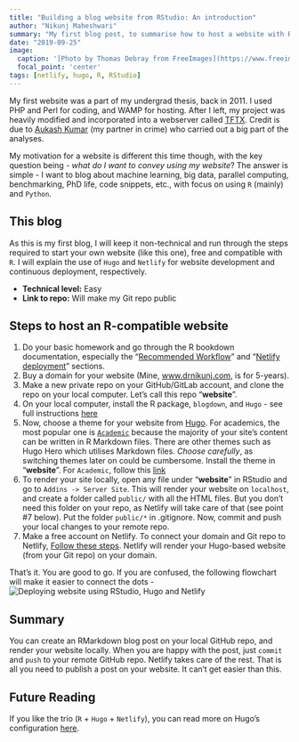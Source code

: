 ```yaml
---
title: "Building a blog website from RStudio: An introduction"
author: "Nikunj Maheshwari"
summary: "My first blog post, to summarise how to host a website with RMarkdown compatibility."
date: "2019-09-25"
image:
  caption: '[Photo by Thomas Debray from FreeImages](https://www.freeimages.com/photo/crane-1216087)'
  focal_point: 'center'
tags: [netlify, hugo, R, RStudio]
---
```


My first website was a part of my undergrad thesis, back in 2011. I used PHP and Perl for coding, and WAMP for hosting. After I left, my project was heavily modified and incorporated into a webserver called [TFTX](http://sblab.sastra.edu/tftx.html). Credit is due to [Aukash Kumar](https://www.linkedin.com/in/aukash-kumar-a2662558/) (my partner in crime) who carried out a big part of the analyses.

My motivation for a website is different this time though, with the key question being - _what do I want to convey using my website_? The answer is simple - I want to blog about machine learning, big data, parallel computing, benchmarking, PhD life, code snippets, etc., with focus on using `R` (mainly) and `Python`.

## This blog

As this is my first blog, I will keep it non-technical and run through the steps required to start your own website (like this one), free and compatible with `R`. I will explain the use of `Hugo` and `Netlify` for website development and continuous deployment, respectively.

* __Technical level:__ Easy
* __Link to repo:__ Will make my Git repo public

## Steps to host an R-compatible website 

1. Do your basic homework and go through the R bookdown documentation, especially the "[Recommended Workflow](https://bookdown.org/yihui/blogdown/workflow.html)" and "[Netlify deployment](https://bookdown.org/yihui/blogdown/netlify.html)" sections.
2. Buy a domain for your website (Mine, [www.drnikunj.com](www.drnikunj.com), is for 5-years).
3. Make a new private repo on your GitHub/GitLab account, and clone the repo on your local computer. Let's call this repo "__website__".
4. On your local computer, install the R package, `blogdown`, and `Hugo` - see full instructions [here](https://bookdown.org/yihui/blogdown/installation.html)
5. Now, choose a theme for your website from [Hugo](https://themes.gohugo.io/). For academics, the most popular one is [`Academic`](https://themes.gohugo.io/academic/) because the majority of your site's content can be written in R Markdown files. There are other themes such as Hugo Hero which utilises Markdown files. _Choose carefully_, as switching themes later on could be cumbersome. Install the theme in "__website__". For `Academic`, follow this [link](https://sourcethemes.com/academic/docs/install/#install-with-git)
6. To render your site locally, open any file under "__website__" in RStudio and go to `Addins -> Server Site`. This will render your website on `localhost`, and create a folder called `public/` with all the HTML files. But you don't need this folder on your repo, as Netlify will take care of that (see point #7 below). Put the folder `public/*` in .gitignore. Now, commit and push your local changes to your remote repo.
7. Make a free account on Netlify. To connect your domain and Git repo to Netlify, [Follow these steps](https://www.netlify.com/blog/2016/09/29/a-step-by-step-guide-deploying-on-netlify/). Netlify will render your Hugo-based website (from your Git repo) on your domain.

That's it. You are good to go. If you are confused, the following flowchart will make it easier to connect the dots -
![Deploying website using RStudio, Hugo and Netlify](workflow-2.png)

## Summary

You can create an RMarkdown blog post on your local GitHub repo, and render your website locally. When you are happy with the post, just `commit` and `push` to your remote GitHub repo. Netlify takes care of the rest. That is all you need to publish a post on your website. It can't get easier than this.

## Future Reading

If you like the trio (`R` + `Hugo` + `Netlify`), you can read more on Hugo's configuration [here](https://gohugo.io/getting-started/configuration/).

